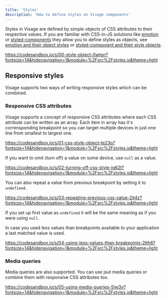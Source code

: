 ```yaml
---
title: 'Styles'
description: 'How to define styles on Visage components'
---
```


Styles in Visage are defined by simple objects of CSS attributes to their respective values. If you are familiar with CSS-in-JS solutions like [emotion](https://emotion.sh/) or [styled-components](https://styled-components.com) they allow you to define styles as objects, see [emotion and their object styles](https://emotion.sh/docs/object-styles) or [styled-component and their style objects](https://styled-components.com/docs/advanced#style-objects).

https://codesandbox.io/s/00-style-object-0wtgn?fontsize=14&hidenavigation=1&module=%2Fsrc%2Fstyles.js&theme=light

## Responsive styles

Visage supports two ways of writing responsive styles which can be combined.

### Responsive CSS attributes

Visage supports a concept of responsive CSS attributes where each CSS attribute can be written as an array. Each item in array has it&apos;s corrensponding breakpoint so you can target multiple devices in just one line from smallest to largest one.

https://codesandbox.io/s/01-css-style-object-te23p?fontsize=14&hidenavigation=1&module=%2Fsrc%2Fstyles.js&theme=light

If you want to omit (turn off) a value on some device, use `null` as a value.

https://codesandbox.io/s/02-turning-off-css-style-jg62t?fontsize=14&hidenavigation=1&module=%2Fsrc%2Fstyles.js&theme=light

You can also repeat a value from previous breakpoint by setting it to `undefined`.

https://codesandbox.io/s/03-repeating-previous-css-value-2it4z?fontsize=14&hidenavigation=1&module=%2Fsrc%2Fstyles.js&theme=light

<Message status="warning">
  <span>
    If you set up first value as <Code>undefined</Code> it will be the same
    meaning as if you were using <Code>null</Code>.
  </span>
</Message>

In case you used less values than breakpoints available to your application a last matched value is used.

https://codesandbox.io/s/04-using-less-values-than-breakpoints-2tth6?fontsize=14&hidenavigation=1&module=%2Fsrc%2Fstyles.js&theme=light

### Media queries

Media queries are also supported. You can use jsut media queries or combine them with responsive CSS attributes too.

https://codesandbox.io/s/05-using-media-queries-5iw3v?fontsize=14&hidenavigation=1&module=%2Fsrc%2Fstyles.js&theme=light
